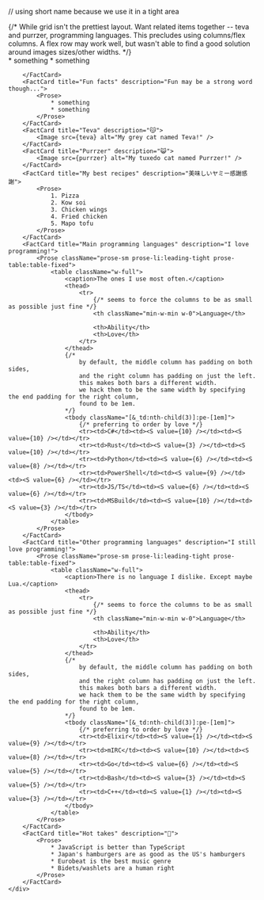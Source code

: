 ---
---

// using short name because we use it in a tight area



<Layout title="About me!">
	{/*
		While grid isn't the prettiest layout.
		Want related items together -- teva and purrzer, programming languages.
		This precludes using columns/flex columns.
		A flex row may work well, but wasn't able to find a good solution around images sizes/other widths.
	*/}
	<div className={cn("grid grid-cols-3 gap-4 ", proseClasses)}>
		<FactCard title="Me" description="Who am I?">
			<Prose>
				* something
				* something
			</Prose>
		</FactCard>
		<FactCard title="Links" description="Where am I?">
			
		</FactCard>
		<FactCard title="Fun facts" description="Fun may be a strong word though...">
			<Prose>
				* something
				* something
			</Prose>
		</FactCard>
		<FactCard title="Teva" description="😽">
			<Image src={teva} alt="My grey cat named Teva!" />
		</FactCard>
		<FactCard title="Purrzer" description="😺">
			<Image src={purrzer} alt="My tuxedo cat named Purrzer!" />
		</FactCard>
		<FactCard title="My best recipes" description="美味しいヤミー感謝感謝">
			<Prose>
				1. Pizza
				2. Kow soi
				3. Chicken wings
				4. Fried chicken
				5. Mapo tofu
			</Prose>
		</FactCard>
		<FactCard title="Main programming languages" description="I love programming!">
			<Prose className="prose-sm prose-li:leading-tight prose-table:table-fixed">
				<table className="w-full">
					<caption>The ones I use most often.</caption>
					<thead>
						<tr>
							{/* seems to force the columns to be as small as possible just fine */}
							<th className="min-w-min w-0">Language</th>

							<th>Ability</th>
							<th>Love</th>
						</tr>
					</thead>
					{/*
						by default, the middle column has padding on both sides,
						and the right column has padding on just the left.
						this makes both bars a different width.
						we hack them to be the same width by specifying the end padding for the right column,
						found to be 1em.
					*/}
					<tbody className="[&_td:nth-child(3)]:pe-[1em]">
						{/* preferring to order by love */}
						<tr><td>C#</td><td><S value={10} /></td><td><S value={10} /></td></tr>
						<tr><td>Rust</td><td><S value={3} /></td><td><S value={10} /></td></tr>
						<tr><td>Python</td><td><S value={6} /></td><td><S value={8} /></td></tr>
						<tr><td>PowerShell</td><td><S value={9} /></td><td><S value={6} /></td></tr>
						<tr><td>JS/TS</td><td><S value={6} /></td><td><S value={6} /></td></tr>
						<tr><td>MSBuild</td><td><S value={10} /></td><td><S value={3} /></td></tr>
					</tbody>
				</table>
			</Prose>
		</FactCard>
		<FactCard title="Other programming languages" description="I still love programming!">
			<Prose className="prose-sm prose-li:leading-tight prose-table:table-fixed">
				<table className="w-full">
					<caption>There is no language I dislike. Except maybe Lua.</caption>
					<thead>
						<tr>
							{/* seems to force the columns to be as small as possible just fine */}
							<th className="min-w-min w-0">Language</th>

							<th>Ability</th>
							<th>Love</th>
						</tr>
					</thead>
					{/*
						by default, the middle column has padding on both sides,
						and the right column has padding on just the left.
						this makes both bars a different width.
						we hack them to be the same width by specifying the end padding for the right column,
						found to be 1em.
					*/}
					<tbody className="[&_td:nth-child(3)]:pe-[1em]">
						{/* preferring to order by love */}
						<tr><td>Elixir</td><td><S value={1} /></td><td><S value={9} /></td></tr>
						<tr><td>mIRC</td><td><S value={10} /></td><td><S value={8} /></td></tr>
						<tr><td>Go</td><td><S value={6} /></td><td><S value={5} /></td></tr>
						<tr><td>Bash</td><td><S value={3} /></td><td><S value={5} /></td></tr>
						<tr><td>C++</td><td><S value={1} /></td><td><S value={3} /></td></tr>
					</tbody>
				</table>
			</Prose>
		</FactCard>
		<FactCard title="Hot takes" description="😤">
			<Prose>
				* JavaScript is better than TypeScript
				* Japan's hamburgers are as good as the US's hamburgers
				* Eurobeat is the best music genre
				* Bidets/washlets are a human right
			</Prose>
		</FactCard>
	</div>
</Layout>
